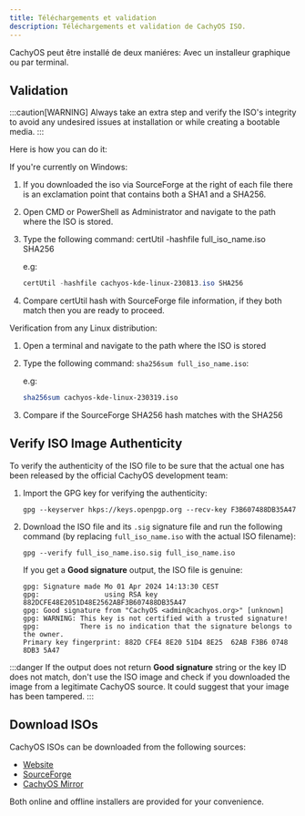 ```yaml
---
title: Téléchargements et validation
description: Téléchargements et validation de CachyOS ISO.
---
```



CachyOS peut  être installé de deux maniéres: Avec un installeur graphique ou par terminal.

## Validation

:::caution[WARNING]
Always take an extra step and verify the ISO's integrity to avoid any undesired issues at installation or while creating a bootable media.
:::

Here is how you can do it:

If you're currently on Windows:

<Steps>

1. If you downloaded the iso via SourceForge at the right of each file there is an exclamation point that contains both a SHA1 and a SHA256.
2. Open CMD or PowerShell as Administrator and navigate to the path where the ISO is stored.
3. Type the following command: certUtil -hashfile full_iso_name.iso SHA256

   e.g:
   ```powershell
   certUtil -hashfile cachyos-kde-linux-230813.iso SHA256
   ```

4. Compare certUtil hash with SourceForge file information, if they both match then you are ready to proceed.

</Steps>

Verification from any Linux distribution:

<Steps>

1. Open a terminal and navigate to the path where the ISO is stored
2. Type the following command: `sha256sum full_iso_name.iso`:

   e.g:
   ```sh
   sha256sum cachyos-kde-linux-230319.iso
   ```

3. Compare if the SourceForge SHA256 hash matches with the SHA256

</Steps>

## Verify ISO Image Authenticity

To verify the authenticity of the ISO file to be sure that the actual one has been released by the official CachyOS development team:

<Steps>

1. Import the GPG key for verifying the authenticity:

   ```shell
   gpg --keyserver hkps://keys.openpgp.org --recv-key F3B607488DB35A47
   ```

2. Download the ISO file and its `.sig` signature file and run the following command (by replacing `full_iso_name.iso` with the actual ISO filename):
   ```shell
   gpg --verify full_iso_name.iso.sig full_iso_name.iso
   ```

   If you get a **Good signature** output, the ISO file is genuine:
   ```
   gpg: Signature made Mo 01 Apr 2024 14:13:30 CEST
   gpg:                using RSA key 882DCFE48E2051D48E2562ABF3B607488DB35A47
   gpg: Good signature from "CachyOS <admin@cachyos.org>" [unknown]
   gpg: WARNING: This key is not certified with a trusted signature!
   gpg:          There is no indication that the signature belongs to the owner.
   Primary key fingerprint: 882D CFE4 8E20 51D4 8E25  62AB F3B6 0748 8DB3 5A47
   ```

</Steps>

:::danger
If the output does not return **Good signature** string or the key ID does not match, don't use the ISO image and check if you downloaded the image from a legitimate CachyOS source. It could suggest that your image has been tampered.
:::

## Download ISOs

CachyOS ISOs can be downloaded from the following sources:

*   [Website](https://cachyos.org/download)
*   [SourceForge](https://sourceforge.net/projects/cachyos-arch/files/)
*   [CachyOS Mirror](https://mirror.cachyos.org/ISO/)

Both online and offline installers are provided for your convenience.
